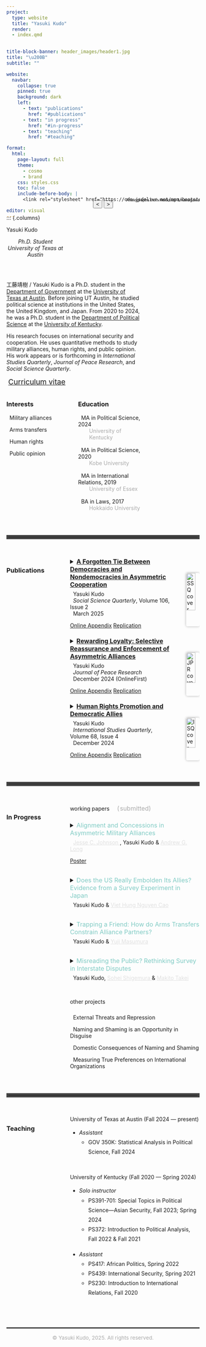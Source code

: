 ```yaml
---
project:
  type: website
  title: "Yasuki Kudo"
  render:
  - index.qmd
  

title-block-banner: header_images/header1.jpg
title: "\u200B"
subtitle: ""

website:
  navbar:
    collapse: true
    pinned: true
    background: dark
    left:
      - text: "publications"
        href: "#publications"
      - text: "in progress"
        href: "#in-progress"
      - text: "teaching"
        href: "#teaching"

format:
  html:
    page-layout: full
    theme:
      - cosmo
      - brand
    css: styles.css
    toc: false
    include-before-body: |
      <link rel="stylesheet" href="https://cdn.jsdelivr.net/npm/bootstrap-icons@1.10.5/font/bootstrap-icons.css">

editor: visual
---
```

<div id="banner-controls" style="text-align: center; margin-top: -4.0rem; margin-bottom: 1.5rem;">
  <button id="prev-banner" class="banner-arrow">&lt;</button>
  <button id="next-banner" class="banner-arrow">&gt;</button>
</div>


<div style="
  width: 100%;
  text-align: right;
  margin-top: -3.2rem;
  color: #484848;
  font-size: 0.6rem">
  **Photographs from Hokkaido & Kanagawa**
</div>

<div style="margin-top: 2rem;"></div>

<!--

<div id="banner-caption" style="
  width: 100%;
  text-align: right;
  margin-top: -3.5rem;
  color: #e0e0e0;
  font-size: 0.8rem;
  font-weight: 100;">
  "South Hidaka, Hokkaido",
</div>

<div style="margin-top: 2rem;"></div>

-->


::: {.columns}

::: {.column width="30%" .center-column}

<div class="name-header">Yasuki Kudo</div>

<div style="text-align: center;">
  <em>Ph.D. Student</em><br>
  <em>University of Texas at Austin</em>
</div>

<br>




<div class="icon-links" style="text-align: center;">
  <a href="mailto:yasuki.kudo@utexas.edu" title="Email" style="margin-right: 0.5rem; color: #80cbc4!important;" target="_blank">
    <i class="bi bi-envelope-fill"></i>
  </a>
  <a href="https://scholar.google.com/citations?user=0gIClLoAAAAJ&hl=en" title="Google Scholar" style="margin-right: 0.5rem;" target="_blank">
    <i class="bi bi-mortarboard-fill"></i>
  </a>
  <a href="https://x.com/yasuki_kudo" title="X" style="margin-right: 0.5rem;" target="_blank">
    <i class="bi bi-twitter-x"></i>
  </a>
  <a href="https://osf.io/cqzfj/" title="OSF" target="_blank">
    <i class="bi bi-file-earmark-lock-fill"></i>
  </a>
</div>

:::

::: {.column width="70%"}

工藤靖樹 / Yasuki Kudo is a Ph.D. student in the <a href="https://liberalarts.utexas.edu/government/" target="_blank">Department of Government</a> at the <a href="https://www.utexas.edu/" target="_blank">University of Texas at Austin</a>. Before joining UT Austin, he studied political science at institutions in the United States, the United Kingdom, and Japan. From 2020 to 2024, he was a Ph.D. student in the  <a href="https://polisci.as.uky.edu/" target="_blank">Department of Political Science</a> at the <a href="https://www.uky.edu/" target="_blank">University of Kentucky</a>.

His research focuses on international security and cooperation. He uses quantitative methods to study military alliances, human rights, and public opinion. His work appears or is forthcoming in *International Studies Quarterly*, *Journal of Peace Research*, and *Social Science Quarterly*.

<p style="text-align: left;">
  <a href="https://www.dropbox.com/s/x9vnl0pny9dad47/cv_kudo.pdf?dl=0" target="_blank" style="font-size: 1.2rem;">
    <i class="bi bi-download" style="margin-right: 0.3rem;"></i> Curriculum vitae
  </a>
</p>

::: {.columns}
::: {.column width="50%"}

### Interests
<div style="margin-top: 01rem;"></div>

<p><i class="bi bi-lightbulb-fill" style="margin-right: 0.5rem; color: #aaa;"></i> Military alliances</p>
<p><i class="bi bi-lightbulb-fill" style="margin-right: 0.5rem; color: #aaa;"></i> Arms transfers</p>
<p><i class="bi bi-lightbulb-fill" style="margin-right: 0.5rem; color: #aaa;"></i> Human rights</p>
<p><i class="bi bi-lightbulb-fill" style="margin-right: 0.5rem; color: #aaa;"></i> Public opinion</p>

:::

::: {.column width="50%"}

### Education
<div style="margin-top: 01rem;"></div>

<ul style="list-style: none; padding-left: 0;">
  <li style="margin-bottom: 1rem;">
    <i class="bi bi-mortarboard-fill" style="margin-right: 0.5rem; color: #aaa;"></i> MA in Political Science, 2024  
    <div style="margin-left: 1.8rem; color: #aaa;">University of Kentucky</div>
  </li>
  <li style="margin-bottom: 1rem;">
    <i class="bi bi-mortarboard-fill" style="margin-right: 0.5rem; color: #aaa;"></i> MA in Political Science, 2020  
    <div style="margin-left: 1.8rem; color: #aaa;">Kobe University</div>
  </li>
  <li style="margin-bottom: 1rem;">
    <i class="bi bi-mortarboard-fill" style="margin-right: 0.5rem; color: #aaa;"></i> MA in International Relations, 2019  
    <div style="margin-left: 1.8rem; color: #aaa;">University of Essex</div>
  </li>
  <li>
    <i class="bi bi-mortarboard-fill" style="margin-right: 0.5rem; color: #aaa;"></i> BA in Laws, 2017  
    <div style="margin-left: 1.8rem; color: #aaa;">Hokkaido University</div>
  </li>
</ul>

:::
:::
:::


<hr style="border: 5px solid #444; margin: 3rem 0;">


::: {.columns}
::: {.column width="30%"}
<div id="publications"></div>
### Publications
:::

::: {.column width="70%"}




<!-- Publication 3 -->
::: {.columns}

::: {.column width="80%"}

<details>
  <summary style="font-size: 1rem;"><strong><a href="https://doi.org/10.1111/ssqu.70008" target="_blank">A Forgotten Tie Between Democracies and Nondemocracies in Asymmetric Cooperation</a></strong></summary>
  
<div style="margin-top: 0.5rem; color: #aaa;">
*Objectives*. I examine the linkage between regime type and the durability of interstate cooperation. While scholars have argued that a pair of democracies is better than other combinations of regime types in achieving successful cooperation because of their accountable domestic institutions, I contend that less accountable institutions in nondemocracies can facilitate certain types of cooperation when states need to cede some autonomy to their cooperation partners. I expect that when cooperation necessitates multiple types of contributions, such as credible commitment and autonomy, a combination of mixed regimes can effectively achieve sustainable cooperation. *Methods*. My argument is examined in the context of asymmetric alliances, a form of cooperation characterized by the exchange of security and autonomy between a major power and a minor power. I use data on bilateral alliances from 1816 to 2001 for empirical analysis. *Results*. An asymmetric alliance formed between a democratic major power and a nondemocratic minor power is as durable as a joint democratic asymmetric alliance. *Conclusions*. My findings indicate that joint democracy is not always the best combination of regime types for interstate cooperation and that there are circumstances in which nondemocracies can facilitate cooperation.
</div>
</details>

<div style="margin-top: -0.5rem;"></div>

<ul style="list-style: none; padding-left: 0;">
  <li><i class="bi bi-person" style="color: #aaa; margin-right: 0.5rem;"></i> Yasuki Kudo</li>
  <li><i class="bi bi-book" style="color: #aaa; margin-right: 0.5rem;"></i> *Social Science Quarterly*, Volume 106, Issue 2</li>
  <li><i class="bi bi-calendar" style="color: #aaa; margin-right: 0.5rem;"></i> March 2025 </li>
</ul>



<a href="https://www.dropbox.com/scl/fi/i1kggpqe33c7u2q99lq86/appendix_ssq2025.pdf?rlkey=3y0p5pjibwghnqxjp3tg8wmct&st=91au3610&dl=0" class="flat-button" target="_blank">Online Appendix</a>
<a href="https://www.dropbox.com/scl/fi/ix4h5wy1sulg43iu8wfgn/SSQ2025_replication.zip?rlkey=5m59zmms5upqws79ejgc5b0ct&st=elrt9x30&dl=0" class="flat-button" target="_blank">Replication</a>


:::

::: {.column width="15%"}
<img src="/journal_cover/ssq_cover.jpg" 
     alt="SSQ cover" 
     style="width: 70%; border-radius: 4px; box-shadow: 0 0 6px rgba(0,0,0,0.3); display: block; margin: 2.5rem 0 0 auto;" />
:::

:::

<!-- Publication 3 ends here -->

<div style="margin-top: 0.5rem;"></div>

<!-- Publication 2 -->
::: {.columns}

::: {.column width="80%"}



<details>
  <summary style="font-size: 1rem;"><strong><a href="https://doi.org/10.1177/00223433241292270" target="_blank">Rewarding Loyalty: Selective Reassurance and Enforcement of Asymmetric Alliances</a></strong></summary>
  
<div style="margin-top: 0.5rem; color: #aaa;">
Great powers frequently signal their alliance commitments during peacetime. While scholars see this peacetime practice as an integral part of great powers’ alliance maintenance, there is significant variation in the intensity of signals that junior allies receive. This article suggests that the choices made by great powers in signalling alliance commitments can be explained by the motivation to encourage compliance among junior allies. Great powers typically form alliances to exert control over their junior allies' decision-making and thereby maintain their sphere of influence. Yet, great powers may face difficulty in making junior allies accommodate their demands as junior allies’ interests are not always in alignment. This article argues that great powers attempt to maintain their allies’ incentive to comply by reaffirming alliance commitments as an ex-post reward. In addition, to increase the efficiency of this reward strategy, great powers carefully select the targets, taking into account their allies’ willingness to make concessions. Empirical analysis using the sample of United States alliance relationships provides evidence that supports these arguments. This article contributes to the literature by deepening our comprehension of how great powers manage their alliances and providing at least a partial answer to how asymmetric alliances are maintained. Furthermore, this article has important implications for how great powers maintain their status within the international system.
</div>
</details>

<div style="margin-top: -0.5rem;"></div>

<ul style="list-style: none; padding-left: 0;">
  <li><i class="bi bi-person" style="color: #aaa; margin-right: 0.5rem;"></i> Yasuki Kudo</li>
  <li><i class="bi bi-book" style="color: #aaa; margin-right: 0.5rem;"></i> *Journal of Peace Research*</li>
  <li><i class="bi bi-calendar" style="color: #aaa; margin-right: 0.5rem;"></i> December 2024 (OnlineFirst)  </li>
</ul>

<a href="https://www.dropbox.com/scl/fi/0i8q59qcxsvoqgejz3t9z/appendix_jpr2024.pdf?rlkey=c6oq6lpvcmsyw7x4hg1mmear7&st=csg4oyse&dl=0" class="flat-button" target="_blank">Online Appendix</a>
<a href="https://www.dropbox.com/scl/fi/pm02egyo6ub4ncu67ft1k/JPR2024_replication.zip?rlkey=kxn8wx1c9qsqgu6wjan4rb11i&st=cqotq99l&dl=0" class="flat-button" target="_blank">Replication</a>


:::

::: {.column width="15%"}
<img src="/journal_cover/jpr_cover.jpeg" 
     alt="JPR cover" 
     style="width: 70%; border-radius: 4px; box-shadow: 0 0 6px rgba(0,0,0,0.3); display: block; margin: 2.5rem 0 0 auto;" />
:::

:::
<!-- Publication 2 ends here -->

<div style="margin-top: 0.5rem;"></div>

<!-- Publication 1 -->

::: {.columns}
::: {.column width="80%"}

<details>
  <summary style="font-size: 1rem;"><strong><a href="https://doi.org/10.1093/isq/sqae122" target="_blank">Human Rights Promotion and Democratic Allies</a></strong></summary>
  
<div style="margin-top: 0.5rem; color: #aaa;">
Do military alliances promote human rights? Scholars and practitioners generally believe they do not because states form alliances largely to advance their strategic interests and thus are not interested in members' domestic policies. I claim that some states may care about their allies' human rights practices. Specifically, democracies are concerned that alliance relationships with rights-abusing governments harm their reputation, and thus urge their allies to improve human rights. However, this rights-promoting motivation is constrained because democracies also need to preserve alliance partnerships with governments that may rely on repression for their internal security. Empirical analyses of alliance relationships between democracies and autocracies provide support for this argument. Autocracies with a powerful democratic ally implement relatively advanced human rights protection; however, this association becomes weaker as the risk of domestic conflict becomes higher. These findings suggest the importance of considering democratic allies in the international promotion of human rights.
</div>
</details>

<div style="margin-top: -0.5rem;"></div>

<ul style="list-style: none; padding-left: 0;">
  <li><i class="bi bi-person" style="color: #aaa; margin-right: 0.5rem;"></i> Yasuki Kudo</li>
  <li><i class="bi bi-book" style="color: #aaa; margin-right: 0.5rem;"></i> *International Studies Quarterly*, Volume 68, Issue 4 </li>
  <li><i class="bi bi-calendar" style="color: #aaa; margin-right: 0.5rem;"></i> December 2024  </li>
</ul>

<a href="https://www.dropbox.com/scl/fi/q9z3mguyivwdx1sz0u0mw/appendix_isq2024.pdf?rlkey=c0tz8x5pa5u0p9i4lhscri35f&st=u9uz5uzu&dl=0" class="flat-button" target="_blank">Online Appendix</a>
<a href="https://www.dropbox.com/scl/fi/blwimcfiofmtev5uogbfl/ISQ2024_replication.zip?rlkey=fv5s50i62f7z11sifoih3i2yy&st=hu8upnu3&dl=0" class="flat-button" target="_blank">Replication</a>


:::

::: {.column width="15%"}
<img src="/journal_cover/isq_cover.jpeg" 
     alt="ISQ cover" 
     style="width: 70%; border-radius: 4px; box-shadow: 0 0 6px rgba(0,0,0,0.3); display: block; margin: 2.5rem 0 0 auto;" />
:::

:::

<!-- Publication 1 ends here -->

:::
:::


<hr style="border: 5px solid #444; margin: 3rem 0;">


::: {.columns}
::: {.column width="30%"}
### In Progress


:::

::: {.column width="70%"}

<div class="full-width-titled-line"> <span style="margin-right: 1rem;">working papers</span>  <span style="color: #aaa; font-size: 1rem;"> (<i class="bi bi-file-earmark-check" style="margin-right: 0.1rem;"></i>submitted)</span></div>

<div style="margin-top: 1.5rem;"></div>

<!-- Paper 1 -->
<details>
  <summary style="font-size: 1rem;"><span style="color: #80cbc4;">Alignment and Concessions in Asymmetric Military Alliances</span> <i class="bi bi-file-earmark-check" style="margin-right: -0.2rem;"></i></summary>
  
<div style="margin-top: 0.5rem; color: #aaa;">
It is commonly understood that when smaller powers enter into military alliances with major powers, they will need to surrender some degree of policymaking autonomy. Major powers form alliances with militarily weak states and provide them with security in hopes of influencing their foreign policy. Despite the importance of autonomy for alliance relationships, measuring the degree to which major powers influence the foreign policy behavior of their weaker partners is notoriously difficult. Most notably, major powers seek a variety of concessions from their partners that vary across allies and over time. Thus, relying on a single proxy or what is formalized in alliance treaties will fail to fully capture the concessions major powers obtain from their allies. We overcome this challenge using a statistical measurement model to estimate the autonomy of US allies based on a variety of US foreign policy priorities in the post-WWII period. Our approach provides a continuous latent measure of autonomy for all US allies from 1950 to 2010. This new measure allows us to assess US influence over their partners across alliances and over time. We also use the measure to examine the impact of alliance commitments on our autonomy scores relative to other types of commitments from the US and show that the US alliance network appears to play a central role in gaining influence abroad. In short, our paper provides a promising measurement strategy for a fundamental feature of alliance relationships and presents new insights into the impact of alliances on interstate relations.
</div>
</details>

<div style="margin-top: -0.5rem;"></div>

<ul style="list-style: none; padding-left: 0;">
  <li><i class="bi bi-people" style="color: #aaa; margin-right: 0.5rem;"></i> <a href="https://liberalarts.utexas.edu/government/faculty/jj43765" target="_blank" style="color: #e0e0e0 !important; text-decoration: underline;">
  Jesse C. Johnson
</a>, Yasuki Kudo &  <a href="https://www.k-state.edu/polsci/about/faculty-staff/long-andrew.html" target="_blank" style="color: #e0e0e0 !important; text-decoration: underline;">
  Andrew G. Long</li>
</ul>


<a href="https://www.dropbox.com/scl/fi/uslodb6kibrg5cy4zpsg2/conference_poster_autonomy.pdf?rlkey=am1uvpyrd3tf2m52njz5slc5w&dl=0" class="flat-button" target="_blank">Poster</a>
<!-- paper 1 ends here -->

<div style="margin-top: 2rem;"></div>

<!-- Paper 2 -->
<details>
<summary style="font-size: 1rem;"><span style="color: #80cbc4;">Does the US Really Embolden Its Allies? Evidence from a Survey Experiment in Japan</span> <i class="bi bi-file-earmark-check" style="margin-right: -0.2rem;"></i></summary>
  
<div style="margin-top: 0.5rem; color: #aaa;">
Do patrons’ signals of security commitments embolden junior partners? The literature on military alliances suggests that this might be the case: supportive gestures by patrons could motivate junior partners to adopt more aggressive postures in their own disputes than they would without such support. While the theoretical logic is compelling when considering states as unitary actors, it is less clear if this logic applies to the domestic public that may have differing interests from leaders. To complement this gap, we conducted a survey experiment in Japan, a close US ally with a territorial dispute with China, to explore the impact of US presidential signals on public support for adopting aggressive policies towards China. We find that US signals increase the credibility of US military intervention in territorial disputes; however no evidence of an emboldenment effect is found—public support for escalatory policies does not increase accordingly. Additionally, we find that US signals do not encourage the public to punish leaders backing down after announcing aggressive policies. These findings challenge the conventional understanding of an important effect of alliance politics.

</div>
</details>

<div style="margin-top: -0.5rem;"></div>

<ul style="list-style: none; padding-left: 0;">
  <li><i class="bi bi-people" style="color: #aaa; margin-right: 0.5rem;"></i>
  Yasuki Kudo &  <a href="https://ncviethung.github.io/" target="_blank" style="color: #e0e0e0 !important; text-decoration: underline;">
  Viet Hung Nguyen Cao</a></li>
</ul>

<!-- paper 2 ends here -->

<div style="margin-top: 2rem;"></div>

<!-- Paper 3 -->
<details>

<summary style="font-size: 1rem;"><span style="color: #80cbc4;">Trapping a Friend: How do Arms Transfers Constrain Alliance Partners?</span> <i class="bi bi-file-earmark-check" style="margin-right: -0.2rem;"></i></summary>
  
<div style="margin-top: 0.5rem; color: #aaa;">
Why does the US provide more arms to some allies than to others? Existing theories suggest a deterrence effect: great powers use arms transfers to deter military attacks on the recipients by third-party states. However, this logic cannot explain the fact that the US transfers significant amounts of weapons to militarily powerful alliance partners, who would deter their opponents even without arms transfers. In this article, we propose that the US aims a constraining effect of arms transfers: great powers send weapons to their allies that are likely to defeat their opponents, hoping to increase their reliance on the great powers’ weapons and prevent the allies from provoking. Our models, in which we assume these two competing effects of arms transfers, reveal that arms transfers are sent to powerful countries only when they have a constraining effect. Empirical analyses using the US arms-transfer data with two-way fixed effect models show a positive association between arms transfers and power, as well as a reduced probability of provocation by recipients. This research contributes to our understanding of the unrecognized aspect of arms transfers, such as how great powers control their allies and, more broadly, how the US maintains the world order.

</div>
</details>

<div style="margin-top: -0.5rem;"></div>

<ul style="list-style: none; padding-left: 0;">
  <li><i class="bi bi-people" style="color: #aaa; margin-right: 0.5rem;"></i>
  Yasuki Kudo &  <a href="https://www.yujimasumura.com/" target="_blank" style="color: #e0e0e0 !important; text-decoration: underline;">
  Yuji Masumura</a></li>
</ul>

<!-- paper 3 ends here -->

<div style="margin-top: 2rem;"></div>

<!-- Paper 4 -->
<details>
<summary style="font-size: 1rem;"><span style="color: #80cbc4;">Misreading the Public?
Rethinking Survey in Interstate Disputes</span> <i class="bi bi-file-earmark-check" style="margin-right: -0.2rem;"></i></summary>


<div style="margin-top: 0.5rem; color: #aaa;">
Do surveys provide credible information on public opinion in interstate disputes? Politicians and critics generally rely on public opinion surveys to understand which policy options the public favors in disputes. We provide empirical evidence that casts doubt on the credibility of such surveys: respondents may falsify their preferences when they favor contentious approaches, specifically, the mobilization of force and concessions to adversaries. This is because these approaches are sometimes deemed socially undesirable, and thus, respondents feel pressure to conform their responses. A list experiment evaluating Japanese voters' opinions on the territorial dispute with China shows that the use of a direct question format underestimates support for these two options by 15 to 18 percentage points compared to the list format.  Our findings have methodological and theoretical implications for various actors who have an interest in and study public opinion in disputes.
</div>
</details>

<div style="margin-top: -0.5rem;"></div>

<ul style="list-style: none; padding-left: 0;">
  <li><i class="bi bi-people" style="color: #aaa; margin-right: 0.5rem;"></i>
  Yasuki Kudo, 
<a href="https://seeds.office.hiroshima-u.ac.jp/profile/en.39430aabb30d3de6520e17560c007669.html" target="_blank" style="color: #e0e0e0 !important; text-decoration: underline;">
  Sohei Shigemura
</a> &  <a href="https://mtakei7.com/" target="_blank" style="color: #e0e0e0 !important; text-decoration: underline;">
  Makito Takei</a></li>
</ul>


<!-- paper 4 ends here -->

\ \ 

<div class="full-width-titled-line">other projects</div>

<div style="margin-top: 1.5rem;"></div>

<p><i class="bi bi-person" style="margin-right: 0.5rem; color: #aaa;"></i> External Threats and Repression</p>
<p><i class="bi bi-people" style="margin-right: 0.5rem; color: #aaa;"></i> Naming and Shaming is an Opportunity in Disguise</p>
<p><i class="bi bi-people" style="margin-right: 0.5rem; color: #aaa;"></i> Domestic Consequences of Naming and Shaming</p>
<p><i class="bi bi-people" style="margin-right: 0.5rem; color: #aaa;"></i> Measuring True Preferences on International Organizations</p>


:::
:::


<hr style="border: 5px solid #444; margin: 3rem 0;">

::: {.columns}
::: {.column width="30%"}
### Teaching
:::

::: {.column width="70%"}


<div class="full-width-titled-line">University of Texas at Austin (Fall 2024 — present)</div>
<ul style="line-height: 1.8;">
  <li><em>Assistant</em>
    <ul>
      <li>GOV 350K: Statistical Analysis in Political Science, Fall 2024</li>
    </ul>
  </li>
</ul>


\

<div class="full-width-titled-line">University of Kentucky (Fall 2020 — Spring 2024)</div> 
  
<ul style="line-height: 1.8;">
  <li><em>Solo instructor</em>
    <ul>
      <li>PS391-701: Special Topics in Political Science—Asian Security, Fall 2023; Spring 2024</li>
      <li>PS372: Introduction to Political Analysis, Fall 2022 & Fall 2021 </li>
    </ul>
  </li>
</ul>
 
 
<ul style="line-height: 1.8;">
  <li><em>Assistant</em>
    <ul>
      <li>PS417: African Politics, Spring 2022</li>
      <li>PS439: International Security, Spring 2021</li>
      <li>PS230: Introduction to International Relations, Fall 2020</li>
    </ul>
  </li>
</ul>

:::
:::



<!--
::: {.hidden}
<script>
  const captions = [
    "Hidaka Range, Hokkaido, JP",    
    "Hidaka Range, Hokkaido, JP",
    "Genshi-ga-hara, Hokkaido, JP",
    "Ashibetsu, Hokkaido, JP",
    "Shiretoko, Hokkaido, JP",
    "Tanzawa, Kanagawa, JP",
    "Tanzawa, Kanagawa, JP",
    "Tanzawa, Kanagawa, JP",
    "Taisetsu Mountains, Hokkaido, JP",
    "Taisetsu Mountains, Hokkaido, JP",
    "Hidaka Range, Hokkaido, JP",
    "Taisetsu Mountains, Hokkaido, JP",
    "Izari, Hokkaido, JP",
    "Hidaka Range, Hokkaido, JP",
    "Hidaka Range, Hokkaido, JP",
    "Hidaka Range, Hokkaido, JP",
    "Tanzawa, Kanagawa, JP",
    "Taisetsu Mountains, Hokkaido, JP",
    "Teshio, Hokkaido, JP",
    "Ashibetsu, Hokkaido, JP",
    "Shiretoko, Hokkaido, JP",
    "Genshi-ga-hara, Hokkaido, JP",
    "Hidaka Range, Hokkaido, JP",
    "Tokachi, Hokkaido, JP",
    "Hidaka Range, Hokkaido, JP",
    "Hidaka Range, Hokkaido, JP",
    "Hidaka Range, Hokkaido, JP"
  ];

  const captionColors = [
  "#696969", // header1.jpg
  "#696969", // header2.jpg
  "#696969", // header3.jpg
  "#696969", // header4.jpg
  "#696969", // header5.jpg
  "#696969", // header6.jpg
  "#696969", // header7.jpg
  "#696969", // header8.jpg
  "#696969", // header9.jpg
  "#696969", // header10.jpg
  "#696969", // header11.jpg
  "#696969", // header12.jpg
  "#696969", // header13.jpg
  "#696969", // header14.jpg
  "#696969", // header15.jpg
  "#696969", // header16.jpg
  "#696969", // header17.jpg
  "#696969", // header18.jpg
  "#696969", // header19.jpg
  "#696969", // header20.jpg
  "#696969", // header21.jpg
  "#696969", // header22.jpg
  "#696969", // header23.jpg
  "#696969", // header24.jpg
  "#696969", // header25.jpg
  "#696969", // header26.jpg
  "#696969"  // header27.jpg
];

  const captionEl = document.getElementById("banner-caption");
  let index = 0;

  function rotateCaption() {
    captionEl.textContent = captions[index];
    captionEl.style.color = captionColors[index];
    index = (index + 1) % captions.length;
  }

  rotateCaption(); 
  setInterval(rotateCaption, 7692);
</script>

:::

-->

<hr style="margin-top: 4rem; border: 1px solid #444;" />

<footer style="text-align: center; font-size: 0.85rem; color: #aaa; margin-top: 1rem;">
  &copy; Yasuki Kudo, 2025. All rights reserved.
</footer>




<script>
const bannerEl = document.querySelector(".quarto-title-banner");
const prevBtn = document.getElementById("prev-banner");
const nextBtn = document.getElementById("next-banner");
let bannerIndex = 0;
let interval;

function updateBanner(index) {
  bannerEl.style.backgroundImage = `url('header_images/header${index + 1}.jpg')`;
}

function setBannerIndex(index) {
  bannerIndex = (index + 20) % 20;  // wrap around for -1 and 20+
  updateBanner(bannerIndex);
  clearInterval(interval); // reset timer
  startAutoRotation();
}

function startAutoRotation() {
  interval = setInterval(() => {
    setBannerIndex(bannerIndex + 1);
  }, 10000); // 10s
}

prevBtn.addEventListener("click", () => setBannerIndex(bannerIndex - 1));
nextBtn.addEventListener("click", () => setBannerIndex(bannerIndex + 1));

// Initialize
window.addEventListener("DOMContentLoaded", () => {
  updateBanner(bannerIndex);
  startAutoRotation();
});
</script>